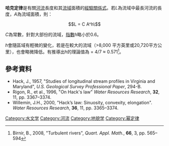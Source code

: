 {{河流系列模板}}

'''哈克定律'''是有關[[河流|河流]]長度和其[[流域|流域]]面積的[[經驗關係式|經驗關係式]]。若''L''為流域中最長河流的長度，''A''為流域面積，則：

:<math>L = C A^h\ </math>

''C''為常數，針對大部份的流域，[[指數|指數]]''h''略小於0.6。

''h''會隨區域有輕微的變化，若是在較大的流域（>8,000 平方英里或20,720平方公里），也會略微降低。有推導出''h''的理論值為 = 4/7 ≈ 0.571<ref>Birnir, B., 2008, "Turbulent rivers", ''Quart. Appl. Math.'', '''66''', 3, pp. 565–594</ref>。

== 參考資料 ==
{{reflist}}

* Hack, J., 1957, "Studies of longitudinal stream profiles in Virginia and Maryland", ''U.S. Geological Survey Professional Paper'', 294-B.
* Rigon, R., et al., 1996, "On Hack's law" ''Water Resources Research'', '''32''', 11, pp. 3367–3374.
* Willemin, J.H., 2000, "Hack’s law: Sinuosity, convexity, elongation". ''Water Resources Research'', '''36''', 11, pp. 3365–3374.

{{河流形态学}}

{{地理學小作品}}

[[Category:水文学|Category:水文学]]
[[Category:河流|Category:河流]]
[[Category:地貌学|Category:地貌学]]
[[Category:幂定律|Category:幂定律]]